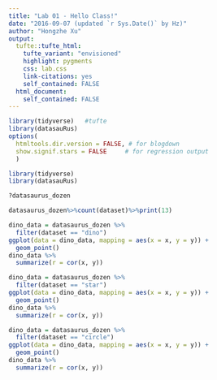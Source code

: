 ```yaml
---
title: "Lab 01 - Hello Class!"
date: "2016-09-07 (updated `r Sys.Date()` by Hz)"
author: "Hongzhe Xu"
output: 
  tufte::tufte_html:
    tufte_variant: "envisioned"
    highlight: pygments
    css: lab.css
    link-citations: yes
    self_contained: FALSE
  html_document:
    self_contained: FALSE
---
```


```r
library(tidyverse)   #tufte
library(datasauRus)
options(
  htmltools.dir.version = FALSE, # for blogdown
  show.signif.stars = FALSE     # for regression output
  )
```


```r
library(tidyverse) 
library(datasauRus)

?datasaurus_dozen

datasaurus_dozen%>%count(dataset)%>%print(13)

dino_data = datasaurus_dozen %>%
  filter(dataset == "dino")
ggplot(data = dino_data, mapping = aes(x = x, y = y)) +
  geom_point()
dino_data %>%
  summarize(r = cor(x, y))

dino_data = datasaurus_dozen %>%
  filter(dataset == "star")
ggplot(data = dino_data, mapping = aes(x = x, y = y)) +
  geom_point()
dino_data %>%
  summarize(r = cor(x, y))

dino_data = datasaurus_dozen %>%
  filter(dataset == "circle")
ggplot(data = dino_data, mapping = aes(x = x, y = y)) +
  geom_point()
dino_data %>%
  summarize(r = cor(x, y))
```


